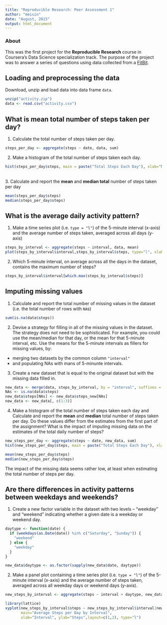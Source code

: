```yaml
---
title: "Reproducible Research: Peer Assessment 1"
author: "meisin"
date: "August, 2015"
output: html_document
---
```


### About
This was the first project for the **Reproducible Research** course in Coursera's Data Science specialization track. The purpose of the project was to answer a series of questions using data collected from a [FitBit](http://en.wikipedia.org/wiki/Fitbit).


## Loading and preprocessing the data
Download, unzip and load data into data frame `data`. 

```r
unzip("activity.zip")
data <- read.csv("activity.csv")
```


## What is mean total number of steps taken per day?

1. Calculate the total number of steps taken per day.
```r
steps_per_day <- aggregate(steps ~ date, data, sum)
```
2. Make a histogram of the total number of steps taken each day.
```r
hist(steps_per_day$steps, main = paste("Total Steps Each Day"), xlab="Number of Steps", col="blue")
```
<br />
3. Calculate and report the **mean** and **median total** number of steps taken per day
``` r
mean(steps_per_day$steps)
median(steps_per_day$steps)
```

## What is the average daily activity pattern?
1. Make a time series plot (i.e. `type = "l"`) of the 5-minute
   interval (x-axis) and the average number of steps taken, averaged
   across all days (y-axis)
   
```r
steps_by_interval <- aggregate(steps ~ interval, data, mean)
plot(steps_by_interval$interval,steps_by_interval$steps, type="l", xlab="Interval", ylab="Number of Steps",main="Average Number of Steps per Day by Interval")
```

2. Which 5-minute interval, on average across all the days in the
   dataset, contains the maximum number of steps?
```r
steps_by_interval$interval[which.max(steps_by_interval$steps)]
```


## Imputing missing values
1. Calculate and report the total number of missing values in the
   dataset (i.e. the total number of rows with `NA`s)
```r
sum(is.na(data$steps))
```

2. Devise a strategy for filling in all of the missing values in the
   dataset. The strategy does not need to be sophisticated. For
   example, you could use the mean/median for that day, or the mean
   for that 5-minute interval, etc.
   Use the means for the 5-minute intervals as fillers for missing values, by:
   
  * merging two datasets by the common column `"interval"`
  * and populating NAs with mans of 5-minunte intervals.

3. Create a new dataset that is equal to the original dataset but with
   the missing data filled in.
```r
new_data <- merge(data, steps_by_interval, by = "interval", suffixes = c("",  "_new"))
NAs <- is.na(data$steps)
new_data$steps[NAs] <- new_data$steps_new[NAs]
new_data <- new_data[, c(1:3)]
```

4. Make a histogram of the total number of steps taken each day and
   Calculate and report the **mean** and **median** total number of
   steps taken per day. Do these values differ from the estimates from
   the first part of the assignment? What is the impact of imputing
   missing data on the estimates of the total daily number of steps?
```r
new_steps_per_day <- aggregate(steps ~ date, new_data, sum)
hist(new_steps_per_day$steps, main = paste("Total Steps Each Day"), xlab="Number of Steps", col="red")

mean(new_steps_per_day$steps)
median(new_steps_per_day$steps)
```

The impact of the missing data seems rather low, at least when estimating the total number of steps per day.

## Are there differences in activity patterns between weekdays and weekends?
1. Create a new factor variable in the dataset with two levels -- "weekday" and "weekend" indicating whether a given date is a weekday or weekend day.
```r
daytype <- function(date) {
  if (weekdays(as.Date(date)) %in% c("Saturday", "Sunday")) {
    "weekend"
  } else {
    "weekday"
  }
}

new_data$daytype <- as.factor(sapply(new_data$date, daytype))
```
2. Make a panel plot containing a time series plot (i.e. `type = "l"`)
   of the 5-minute interval (x-axis) and the average number of steps
   taken, averaged across all weekday days or weekend days
   (y-axis).
```r
new_steps_by_interval <- aggregate(steps ~ interval + daytype, new_data, mean)

library(lattice)
xyplot(new_steps_by_interval$steps ~ new_steps_by_interval$interval|new_steps_by_interval$daytype, 
       main="Average Steps per Day by Interval",
       xlab="Interval", ylab="Steps",layout=c(1,2), type="l")
```
